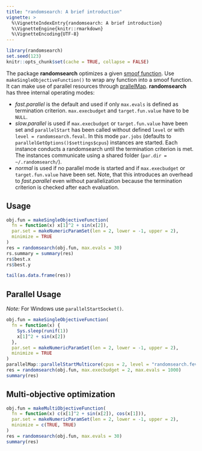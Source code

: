 ```yaml
---
title: "randomsearch: A brief introduction"
vignette: >
  %\VignetteIndexEntry{randomsearch: A brief introduction}
  %\VignetteEngine{knitr::rmarkdown}
  %\VignetteEncoding{UTF-8}
---
```


```r
library(randomsearch)
set.seed(123)
knitr::opts_chunk$set(cache = TRUE, collapse = FALSE)
```

The package **randomsearch** optimizes a given [smoof function](https://cran.r-project.org/package=smoof).
Use `makeSingleObjectiveFunction()` to wrap any function into a smoof function.
It can make use of parallel resources through [prallelMap](https://cran.r-project.org/package=parallelMap).
**randomsearch** has three internal operating modes:

* *fast.parallel* is the default and used if only `max.evals` is defined as termination criterion. `max.execbudget` and `target.fun.value` have to be `NULL`.
* *slow.parallel* is used if `max.execbudget` or `target.fun.value` have been set and `parallelStart` has been called without defined `level` or with `level = randomsearch.feval`.
  In this mode `par.jobs` (defaults to `parallelGetOptions()$settings$cpus`) instances are started.
  Each instance conducts a randomsearch until the termination criterion is met.
  The instances communicate using a shared folder (`par.dir = ~/.randomsearch/`).
* *normal* is used if no parallel mode is started and if `max.execbudget` or `target.fun.value` have been set. Note, that this introduces an overhead to *fast.parallel* even without parallelization because the termination criterion is checked after each evaluation.

## Usage

```r
obj.fun = makeSingleObjectiveFunction(
  fn = function(x) x[1]^2 + sin(x[2]),
  par.set = makeNumericParamSet(len = 2, lower = -1, upper = 2),
  minimize = TRUE
)
res = randomsearch(obj.fun, max.evals = 30)
rs.summary = summary(res)
rs$best.x
rs$best.y

tail(as.data.frame(res))
```

## Parallel Usage
*Note:* For Windows use `parallelStartSocket()`.

```r
obj.fun = makeSingleObjectiveFunction(
  fn = function(x) {
    Sys.sleep(runif(1))
    x[1]^2 + sin(x[2])
  },
  par.set = makeNumericParamSet(len = 2, lower = -1, upper = 2),
  minimize = TRUE
)
parallelMap::parallelStartMulticore(cpus = 2, level = "randomsearch.feval")
res = randomsearch(obj.fun, max.execbudget = 2, max.evals = 1000)
summary(res)
```

## Multi-objective optimization

```r
obj.fun = makeMultiObjectiveFunction(
  fn = function(x) c(x[1]^2 + sin(x[2]), cos(x[1])),
  par.set = makeNumericParamSet(len = 2, lower = -1, upper = 2),
  minimize = c(TRUE, TRUE)
)
res = randomsearch(obj.fun, max.evals = 30)
summary(res)
```
